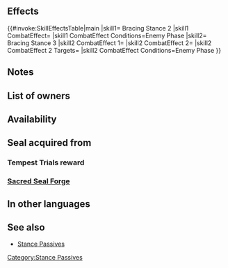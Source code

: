 {{Passive
|type=A
|exclusive=0
|1name=Bracing Stance 1
|1tagid=SID_金剛明鏡の構え1
|1promotionRarity=5
|1promotionTier=1
|1effect=If foe initiates combat, grants Def/Res+2 during combat.
|1cost=120
|1required=Steady Stance 1;Warding Stance 1
|2name=Bracing Stance 2
|2tagid=SID_金剛明鏡の構え2
|2effect=If foe initiates combat, grants Def/Res+4 during combat.
|2cost=240
|2next=-
|3name=Bracing Stance 3
|3tagid=SID_金剛明鏡の構え3
|3effect=If foe initiates combat, grants Def/Res+6 during combat and inflicts Special cooldown charge -1 on foe per attack. (Only highest value applied. Does not stack.)
|3cost=300
|canUseWeapon={{WeaponList|exclude=Staff}}
|canUseMove={{MoveList|all}}
|properties1=random_all
|properties2=random_all
|properties3=random_owner
}}
==Effects==
{{#invoke:SkillEffectsTable|main
|skill1={{Si|Bracing Stance 2}} Bracing Stance 2
|skill1 CombatEffect={{SkillEffectText|Temporary buffs|Def/Res|4}}
|skill1 CombatEffect Conditions=Enemy Phase
|skill2={{Si|Bracing Stance 3}} Bracing Stance 3
|skill2 CombatEffect 1={{SkillEffectText|Temporary buffs|Def/Res|6}}
|skill2 CombatEffect 2={{SkillEffectText|Guard}}
|skill2 CombatEffect 2 Targets={{SkillTargetText|Foe}}
|skill2 CombatEffect Conditions=Enemy Phase
}}
==Notes==
{{IfFoeInitiates}}
{{Temporary buffs}}
{{CooldownChargeMinus}}
==List of owners==
{{Skill Hero List}}
==Availability==
{{PassiveFocusList}}
{{PassiveDistributionList}}
{{PassiveCombatManualList}}
==Seal acquired from==
===Tempest Trials reward===
{{Tempest Trials seal reward}}
===[[Sacred Seal Forge]]===
{{SealCosts
|seals=Bracing Stance 1;Bracing Stance 2
|badgeColor=Transparent
|costs1=20;100;20
|costs2=400;1000;100
}}
==In other languages==
{{OtherLanguages
|japanese=金剛明鏡の構え
|german=Stärkungsstand
|spanishEU=Postura muralla
|spanishLA=Postura muralla
|french=Post. rempart
|italian=Posa tonica
|chineseTW=金剛明鏡架勢
|portuguese=Postura muro
}}
==See also==
{{See also skills|cond=Description LIKE '%if foe initiates combat%grants Def/Res+%during combat%' AND Description NOT LIKE '%against%' AND Description NOT LIKE '%uses%' AND Exclusive='1'}}
* [[Stance Passives]]
{{Seals Navbox}}
{{Passives Navbox|A}}
[[Category:Stance Passives]]